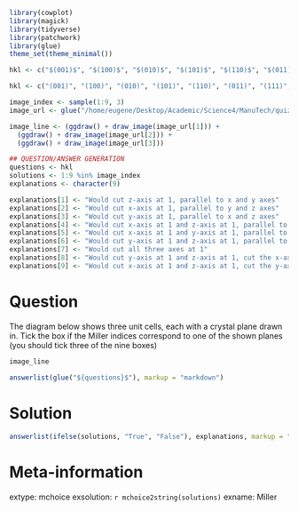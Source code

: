 ```r
library(cowplot)
library(magick)
library(tidyverse)
library(patchwork)
library(glue)
theme_set(theme_minimal())

hkl <- c("$(001)$", "$(100)$", "$(010)$", "$(101)$", "$(110)$", "$(011)$", "$(111)$", "$(\bar{1}11)$", "$(1\bar{1}1)$")

hkl <- c("(001)", "(100)", "(010)", "(101)", "(110)", "(011)", "(111)", "(\\bar{1}11)", "(1\\bar{1}1)")

image_index <- sample(1:9, 3)
image_url <- glue("/home/eugene/Desktop/Academic/Science4/ManuTech/quizes/2020/xtal-planes/xtal0{image_index}.png")

image_line <- (ggdraw() + draw_image(image_url[1])) +
  (ggdraw() + draw_image(image_url[2])) +
  (ggdraw() + draw_image(image_url[3]))

## QUESTION/ANSWER GENERATION
questions <- hkl
solutions <- 1:9 %in% image_index
explanations <- character(9)

explanations[1] <- "Would cut z-axis at 1, parallel to x and y axes"
explanations[2] <- "Would cut x-axis at 1, parallel to y and z axes"
explanations[3] <- "Would cut y-axis at 1, parallel to x and z axes"
explanations[4] <- "Would cut x-axis at 1 and z-axis at 1, parallel to y-axis"
explanations[5] <- "Would cut x-axis at 1 and y-axis at 1, parallel to z-axis"
explanations[6] <- "Would cut y-axis at 1 and z-axis at 1, parallel to x-axis"
explanations[7] <- "Would cut all three axes at 1"
explanations[8] <- "Would cut y-axis at 1 and z-axis at 1, cut the x-axis at -1"
explanations[9] <- "Would cut x-axis at 1 and z-axis at 1, cut the y-axis at -1"
```

Question
========
The diagram below shows three unit cells, each with a crystal plane drawn in. Tick the box if the Miller indices correspond to one of the shown planes (you should tick three of the nine boxes)
  
```r
image_line
```


```r
answerlist(glue("${questions}$"), markup = "markdown")
```


Solution
========

```r
answerlist(ifelse(solutions, "True", "False"), explanations, markup = "markdown")
```

Meta-information
================
extype: mchoice
exsolution: `r mchoice2string(solutions)`
exname: Miller